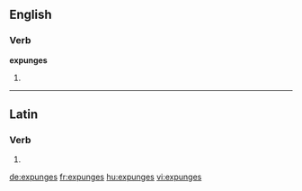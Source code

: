 ==English==

===Verb===
'''expunges'''

# {{third-person singular of|[[expunge]]}}

----

==Latin==

===Verb===
{{la-verb-form|expungēs}}

# {{conjugation of|expungo|expungō|2|s|fut|act|ind|lang=la}}
{{count page|[[Wiktionary:Page count]]}}

[[de:expunges]]
[[fr:expunges]]
[[hu:expunges]]
[[vi:expunges]]